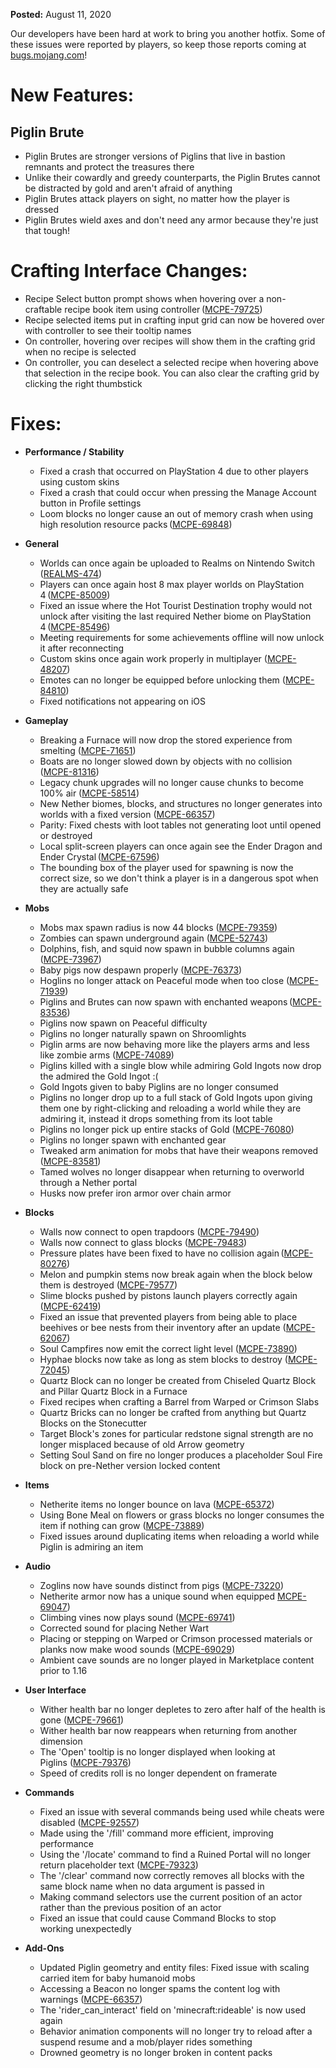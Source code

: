**Posted:** August 11, 2020

Our developers have been hard at work to bring you another hotfix. Some of these issues were reported by players, so keep those reports coming at [bugs.mojang.com](https://bugs.mojang.com/)!

# **New Features:**

## **Piglin Brute**

-   Piglin Brutes are stronger versions of Piglins that live in bastion remnants and protect the treasures there
-   Unlike their cowardly and greedy counterparts, the Piglin Brutes cannot be distracted by gold and aren't afraid of anything
-   Piglin Brutes attack players on sight, no matter how the player is dressed
-   Piglin Brutes wield axes and don't need any armor because they're just that tough!

# **Crafting Interface Changes:**

-   Recipe Select button prompt shows when hovering over a non-craftable recipe book item using controller ([MCPE-79725](https://bugs.mojang.com/browse/MCPE-79725))
-   Recipe selected items put in crafting input grid can now be hovered over with controller to see their tooltip names
-   On controller, hovering over recipes will show them in the crafting grid when no recipe is selected
-   On controller, you can deselect a selected recipe when hovering above that selection in the recipe book. You can also clear the crafting grid by clicking the right thumbstick

# **Fixes:**

-   **Performance / Stability**
    -   Fixed a crash that occurred on PlayStation 4 due to other players using custom skins
    -   Fixed a crash that could occur when pressing the Manage Account button in Profile settings
    -   Loom blocks no longer cause an out of memory crash when using high resolution resource packs ([MCPE-69848](https://bugs.mojang.com/browse/MCPE-69848))

-   **General**
    -   Worlds can once again be uploaded to Realms on Nintendo Switch ([REALMS-474](https://bugs.mojang.com/browse/REALMS-474))
    -   Players can once again host 8 max player worlds on PlayStation 4 ([MCPE-85009](https://bugs.mojang.com/browse/MCPE-85009))
    -   Fixed an issue where the Hot Tourist Destination trophy would not unlock after visiting the last required Nether biome on PlayStation 4 ([MCPE-85496](https://bugs.mojang.com/browse/MCPE-85496))
    -   Meeting requirements for some achievements offline will now unlock it after reconnecting
    -   Custom skins once again work properly in multiplayer ([MCPE-48207](https://bugs.mojang.com/browse/MCPE-48207))
    -   Emotes can no longer be equipped before unlocking them ([MCPE-84810](https://bugs.mojang.com/browse/MCPE-84810))
    -   Fixed notifications not appearing on iOS

-   **Gameplay**
    -   Breaking a Furnace will now drop the stored experience from smelting ([MCPE-71651](https://bugs.mojang.com/browse/MCPE-71651))
    -   Boats are no longer slowed down by objects with no collision ([MCPE-81316](https://bugs.mojang.com/browse/MCPE-81316))
    -   Legacy chunk upgrades will no longer cause chunks to become 100% air ([MCPE-58514](https://bugs.mojang.com/browse/MCPE-58514))
    -   New Nether biomes, blocks, and structures no longer generates into worlds with a fixed version ([MCPE-66357](https://bugs.mojang.com/browse/MCPE-66357))
    -   Parity: Fixed chests with loot tables not generating loot until opened or destroyed
    -   Local split-screen players can once again see the Ender Dragon and Ender Crystal ([MCPE-67596](https://bugs.mojang.com/browse/MCPE-67596))
    -   The bounding box of the player used for spawning is now the correct size, so we don't think a player is in a dangerous spot when they are actually safe

-   **Mobs**
    -   Mobs max spawn radius is now 44 blocks ([MCPE-79359](https://bugs.mojang.com/browse/MCPE-79359))
    -   Zombies can spawn underground again ([MCPE-52743](https://bugs.mojang.com/browse/MCPE-52743))
    -   Dolphins, fish, and squid now spawn in bubble columns again ([MCPE-73967](https://bugs.mojang.com/browse/MCPE-73967))
    -   Baby pigs now despawn properly ([MCPE-76373](https://bugs.mojang.com/browse/MCPE-76373))
    -   Hoglins no longer attack on Peaceful mode when too close ([MCPE-71939](https://bugs.mojang.com/browse/MCPE-71939))
    -   Piglins and Brutes can now spawn with enchanted weapons ([MCPE-83536](https://bugs.mojang.com/browse/MCPE-83536))
    -   Piglins now spawn on Peaceful difficulty
    -   Piglins no longer naturally spawn on Shroomlights
    -   Piglin arms are now behaving more like the players arms and less like zombie arms ([MCPE-74089](https://bugs.mojang.com/browse/MCPE-74089))
    -   Piglins killed with a single blow while admiring Gold Ingots now drop the admired the Gold Ingot :(
    -   Gold Ingots given to baby Piglins are no longer consumed
    -   Piglins no longer drop up to a full stack of Gold Ingots upon giving them one by right-clicking and reloading a world while they are admiring it, instead it drops something from its loot table
    -   Piglins no longer pick up entire stacks of Gold ([MCPE-76080](https://bugs.mojang.com/browse/MCPE-76080))
    -   Piglins no longer spawn with enchanted gear
    -   Tweaked arm animation for mobs that have their weapons removed ([MCPE-83581](https://bugs.mojang.com/browse/MCPE-83581))
    -   Tamed wolves no longer disappear when returning to overworld through a Nether portal
    -   Husks now prefer iron armor over chain armor

-   **Blocks**
    -   Walls now connect to open trapdoors ([MCPE-79490](https://bugs.mojang.com/browse/MCPE-79490))
    -   Walls now connect to glass blocks ([MCPE-79483](https://bugs.mojang.com/browse/MCPE-79483))
    -   Pressure plates have been fixed to have no collision again ([MCPE-80276](https://bugs.mojang.com/browse/MCPE-80276))
    -   Melon and pumpkin stems now break again when the block below them is destroyed ([MCPE-79577](https://bugs.mojang.com/browse/MCPE-79577))
    -   Slime blocks pushed by pistons launch players correctly again ([MCPE-62419](https://bugs.mojang.com/browse/MCPE-62419))
    -   Fixed an issue that prevented players from being able to place beehives or bee nests from their inventory after an update ([MCPE-62067](https://bugs.mojang.com/browse/MCPE-62067))
    -   Soul Campfires now emit the correct light level ([MCPE-73890](https://bugs.mojang.com/browse/MCPE-73890))
    -   Hyphae blocks now take as long as stem blocks to destroy ([MCPE-72045](https://bugs.mojang.com/browse/MCPE-72045))
    -   Quartz Block can no longer be created from Chiseled Quartz Block and Pillar Quartz Block in a Furnace
    -   Fixed recipes when crafting a Barrel from Warped or Crimson Slabs
    -   Quartz Bricks can no longer be crafted from anything but Quartz Blocks on the Stonecutter
    -   Target Block's zones for particular redstone signal strength are no longer misplaced because of old Arrow geometry
    -   Setting Soul Sand on fire no longer produces a placeholder Soul Fire block on pre-Nether version locked content

-   **Items**
    -   Netherite items no longer bounce on lava ([MCPE-65372](https://bugs.mojang.com/browse/MCPE-65372))
    -   Using Bone Meal on flowers or grass blocks no longer consumes the item if nothing can grow ([MCPE-73889](https://bugs.mojang.com/browse/MCPE-73889))
    -   Fixed issues around duplicating items when reloading a world while Piglin is admiring an item

-   **Audio**
    -   Zoglins now have sounds distinct from pigs ([MCPE-73220](https://bugs.mojang.com/browse/MCPE-73220))
    -   Netherite armor now has a unique sound when equipped [MCPE-69047](https://bugs.mojang.com/browse/MCPE-69047))
    -   Climbing vines now plays sound ([MCPE-69741](https://bugs.mojang.com/browse/MCPE-69741))
    -   Corrected sound for placing Nether Wart
    -   Placing or stepping on Warped or Crimson processed materials or planks now make wood sounds ([MCPE-69029](https://bugs.mojang.com/browse/MCPE-69029))
    -   Ambient cave sounds are no longer played in Marketplace content prior to 1.16

-   **User Interface**
    -   Wither health bar no longer depletes to zero after half of the health is gone ([MCPE-79661](https://bugs.mojang.com/browse/MCPE-79661))
    -   Wither health bar now reappears when returning from another dimension
    -   The 'Open' tooltip is no longer displayed when looking at Piglins ([MCPE-79376](https://bugs.mojang.com/browse/MCPE-79376))
    -   Speed of credits roll is no longer dependent on framerate

-   **Commands**
    -   Fixed an issue with several commands being used while cheats were disabled ([MCPE-92557](https://bugs.mojang.com/browse/MCPE-92557))
    -   Made using the '/fill' command more efficient, improving performance
    -   Using the '/locate' command to find a Ruined Portal will no longer return placeholder text ([MCPE-79323](https://bugs.mojang.com/browse/MCPE-79323))
    -   The '/clear' command now correctly removes all blocks with the same block name when no data argument is passed in
    -   Making command selectors use the current position of an actor rather than the previous position of an actor
    -   Fixed an issue that could cause Command Blocks to stop working unexpectedly

-   **Add-Ons**
    -   Updated Piglin geometry and entity files: Fixed issue with scaling carried item for baby humanoid mobs
    -   Accessing a Beacon no longer spams the content log with warnings ([MCPE-66357](https://bugs.mojang.com/browse/MCPE-66357))
    -   The 'rider\_can\_interact' field on 'minecraft:rideable' is now used again
    -   Behavior animation components will no longer try to reload after a suspend resume and a mob/player rides something
    -   Drowned geometry is no longer broken in content packs